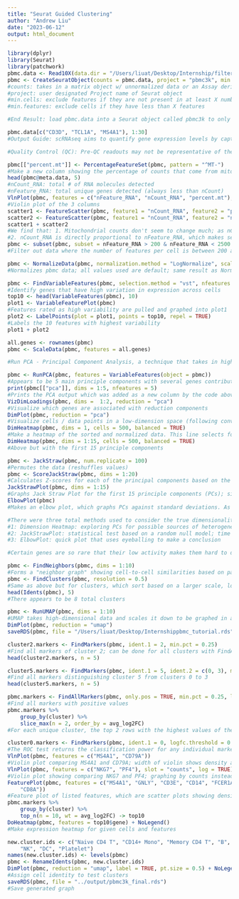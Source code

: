 ```yaml
---
title: "Seurat Guided Clustering"
author: "Andrew Liu"
date: "2023-06-12"
output: html_document
---
```


```r
library(dplyr)
library(Seurat)
library(patchwork)
pbmc.data <- Read10X(data.dir = "/Users/liuat/Desktop/Internship/filtered_gene_bc_matrices/hg19")
pbmc <- CreateSeuratObject(counts = pbmc.data, project = "pbmc3k", min.cells = 3, min.features = 200)
#counts: takes in a matrix object w/ unnormalized data or an Assay derived object
#project: user designated Project name of Seurat object
#min.cells: exclude features if they are not present in at least X number of cells
#min.features: exclude cells if they have less than X features

#End Result: load pbmc.data into a Seurat object called pbmc3k to only include cells with at least 200 features, of which show up in at least 3 different cells

pbmc.data[c("CD3D", "TCL1A", "MS4A1"), 1:30]
#Output Guide: scRNAseq aims to quantify gene expression levels by capturing RNA, including the unique molecular identifier and the short transcript sequence. The main goal is to measure the relative quantity of RNA molecules across genes in a cell, so a sequence just needs to be long enough to identify a gene rather than length playing a significant indicator. The values in the matrix relate to the amount of gene expression independent of the length of the sequence.
```

```r
#Quality Control (QC): Pre-QC readouts may not be representative of the data. Empty droplets (that did not pick up anything) and low quality cells will not have genes like expected. Doublets and multiplets are multiple cells that are mistakenly recognized as a single cell, resulting in a high value in a matrix rather than spread out across multiple cells. Mitochondrial contamination can also result in low quality reads.

pbmc[["percent.mt"]] <- PercentageFeatureSet(pbmc, pattern = "^MT-")
#Make a new column showing the percentage of counts that come from mitochondrial genes
head(pbmc@meta.data, 5)
#nCount_RNA: total # of RNA molecules detected
#nFeature_RNA: total unique genes detected (always less than nCount)
VlnPlot(pbmc, features = c("nFeature_RNA", "nCount_RNA", "percent.mt"), ncol = 3)
#Violin plot of the 3 columns
scatter1 <- FeatureScatter(pbmc, feature1 = "nCount_RNA", feature2 = "percent.mt")
scatter2 <- FeatureScatter(pbmc, feature1 = "nCount_RNA", feature2 = "nFeature_RNA")
scatter1 + scatter2
#We find that: 1. Mitochondrial counts don't seem to change much; as nCount_RNA increases, MT counts are about the same; thus, percents tend to decrease
#2. nCount_RNA is directly proportional to nFeature_RNA, which makes sense. The more total RNA counts, the more likely there are unique genes expressed and captured.
pbmc <- subset(pbmc, subset = nFeature_RNA > 200 & nFeature_RNA < 2500 & percent.mt < 5)
#Filter out data where the number of features per cell is between 200 and 2500 and that mitochondrial percentage is less than 5%.
```

```r
pbmc <- NormalizeData(pbmc, normalization.method = "LogNormalize", scale.factor = 10000)
#Normalizes pbmc data; all values used are default; same result as NormalizeData(pbmc)
```

```r
pbmc <- FindVariableFeatures(pbmc, selection.method = "vst", nfeatures = 2000)
#Identify genes that have high variation in expression across cells
top10 <- head(VariableFeatures(pbmc), 10)
plot1 <- VariableFeaturePlot(pbmc)
#Features rated as high variability are pulled and graphed into plot1
plot2 <- LabelPoints(plot = plot1, points = top10, repel = TRUE)
#Labels the 10 features with highest variability
plot1 + plot2
```

```r
all.genes <- rownames(pbmc)
pbmc <- ScaleData(pbmc, features = all.genes)
```

```r
#Run PCA - Principal Component Analysis, a technique that takes in high dimensional datasets and outputs a lower dimension dataset while aiming to reduce loss of variation and quality. PCA identifies principal components, or the directions that data tends to vary most. Benefits: reduce number of dimensions, help with visualization (2D or 3D is comprehensive for humans), view certain cell features, noise reduction, and important pre-processing step for subsequent analysis.

pbmc <- RunPCA(pbmc, features = VariableFeatures(object = pbmc))
#Appears to be 5 main principle components with several genes contributing to the positive or negative trends
print(pbmc[["pca"]], dims = 1:5, nfeatures = 5)
#Prints the PCA output which was added as a new column by the code above. This code calls for the first 5 rows, of which, pulling for the first 5 features.
VizDimLoadings(pbmc, dims =  1:2, reduction = "pca")
#Visualize which genes are associated with reduction components
DimPlot(pbmc, reduction = "pca")
#Visualize cells / data points in a low-dimension space (following conversion)
DimHeatmap(pbmc, dims = 1, cells = 500, balanced = TRUE)
#Make a heatmap of the sorted and normalized data. This line selects for 1 principle component (PC_1), the first 500 cells of the selected dimension, and attempts to choose data showing both positive and negative trends (balanced = TRUE).
DimHeatmap(pbmc, dims = 1:15, cells = 500, balanced = TRUE)
#Above but with the first 15 principle components
```

```r
pbmc <- JackStraw(pbmc, num.replicate = 100)
#Permutes the data (reshuffles values)
pbmc <- ScoreJackStraw(pbmc, dims = 1:20)
#Calculates Z-scores for each of the principal components based on the JackStraw analysis
JackStrawPlot(pbmc, dims = 1:15)
#Graphs Jack Straw Plot for the first 15 principle components (PCs); significance is shown by the strength of a curve relative to a dotted line. We see that significance drops after 10-12 PCs.
ElbowPlot(pbmc)
#Makes an elbow plot, which graphs PCs against standard deviations. As significance drops, standard deviation drops too. The "elbow" is the threshold between significance.

#There were three total methods used to consider the true dimensionality of a dataset.
#1: Dimension Heatmap: exploring PCs for possible sources of heterogeneity
#2: JackStrawPlot: statistical test based on a random null model; time consuming for large datasets; possibly does not return clear result
#3: ElbowPlot: quick plot that uses eyeballing to make a conclusion

#Certain genes are so rare that their low activity makes them hard to distinguish from background noise. Downstream analyses of larger sizes generally do not change much. A larger size is more representative than small sample sizes.
```

```r
pbmc <- FindNeighbors(pbmc, dims = 1:10)
#Forms a "neighbor graph" showing cell-to-cell similarities based on pairwise distance profiles between local cellular relationships. This makes a new column in the dataset called. It does not make a visual output but can be directly called upon by other graphing functions like DimPlot() or DimHeatmap() to visualize this further.
pbmc <- FindClusters(pbmc, resolution = 0.5)
#Same as above but for clusters, which sort based on a larger scale, looking at overall gene expression profiles rather than individual comparisons.
head(Idents(pbmc), 5)
#There appears to be 8 total clusters
```

``` r
pbmc <- RunUMAP(pbmc, dims = 1:10)
#UMAP takes high-dimensional data and scales it down to be graphed in a visible way
DimPlot(pbmc, reduction = "umap")
saveRDS(pbmc, file = "/Users/liuat/Desktop/Internshippbmc_tutorial.rds")
```

```r
cluster2.markers <- FindMarkers(pbmc, ident.1 = 2, min.pct = 0.25)
#Find all markers of cluster 2; can be done for all clusters with FindAllMarkers(); min.pct = the minimum percentage a feature must be detected at in either groups of cells
head(cluster2.markers, n = 5)

cluster5.markers <- FindMarkers(pbmc, ident.1 = 5, ident.2 = c(0, 3), min.pct = 0.25)
#Find all markers distinguishing cluster 5 from clusters 0 to 3
head(cluster5.markers, n = 5)

pbmc.markers <- FindAllMarkers(pbmc, only.pos = TRUE, min.pct = 0.25, logfc.threshold = 0.25)
#Find all markers with positive values
pbmc.markers %>%
    group_by(cluster) %>%
    slice_max(n = 2, order_by = avg_log2FC)
#For each unique cluster, the top 2 rows with the highest values of the "avg_log2FC" variable is selected/displayed.

cluster0.markers <- FindMarkers(pbmc, ident.1 = 0, logfc.threshold = 0.25, test.use = "roc", only.pos = TRUE)
#The ROC test returns the classification power for any individual marker (from 0 to 1).
VlnPlot(pbmc, features = c("MS4A1", "CD79A"))
#Violin plot comparing MS4A1 and CD79A; width of violin shows density at an expression level
VlnPlot(pbmc, features = c("NKG7", "PF4"), slot = "counts", log = TRUE)
#Violin plot showing comparing NKG7 and PF4; graphing by counts instead
FeaturePlot(pbmc, features = c("MS4A1", "GNLY", "CD3E", "CD14", "FCER1A", "FCGR3A", "LYZ", "PPBP",
    "CD8A"))
#Feature plot of listed features, which are scatter plots showing densities of expression
pbmc.markers %>%
    group_by(cluster) %>%
    top_n(n = 10, wt = avg_log2FC) -> top10
DoHeatmap(pbmc, features = top10$gene) + NoLegend()
#Make expression heatmap for given cells and features
```

```r
new.cluster.ids <- c("Naive CD4 T", "CD14+ Mono", "Memory CD4 T", "B", "CD8 T", "FCGR3A+ Mono",
    "NK", "DC", "Platelet")
names(new.cluster.ids) <- levels(pbmc)
pbmc <- RenameIdents(pbmc, new.cluster.ids)
DimPlot(pbmc, reduction = "umap", label = TRUE, pt.size = 0.5) + NoLegend()
#Assign cell identity to test clusters
saveRDS(pbmc, file = "../output/pbmc3k_final.rds")
#Save generated graph
```